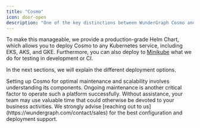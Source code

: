 ---
title: "Cosmo"
icon: door-open
description: "One of the key distinctions between WunderGraph Cosmo and other platforms, such as Apollo GraphOS, is the capability to manage and deploy the entire platform as a self-hosted version. In this scenario, you are responsible for maintaining the stack, and you gain full data sovereignty."
---

To make this manageable, we provide a production-grade Helm Chart, which allows you to deploy Cosmo to any Kubernetes service, including EKS, AKS, and GKE. Furthermore, you can also deploy to [Minikube](https://minikube.sigs.k8s.io/docs/) what we do for testing in development or CI.

In the next sections, we will explain the different deployment options.

<Info>
  Setting up Cosmo for optimal maintenance and scalability involves understanding its components. Ongoing maintenance is another critical factor to operate such a platform successfully. Without assistance, your team may use valuable time that could otherwise be devoted to your business activities. We strongly advise [reaching out to us](https://wundergraph.com/contact/sales) for the best configuration and deployment support.
</Info>

